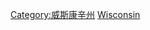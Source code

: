 {{Commonscat|Geography of Wisconsin}}

[[Category:威斯康辛州|Category:威斯康辛州]]
[[Category:美國各州地理|Wisconsin]]